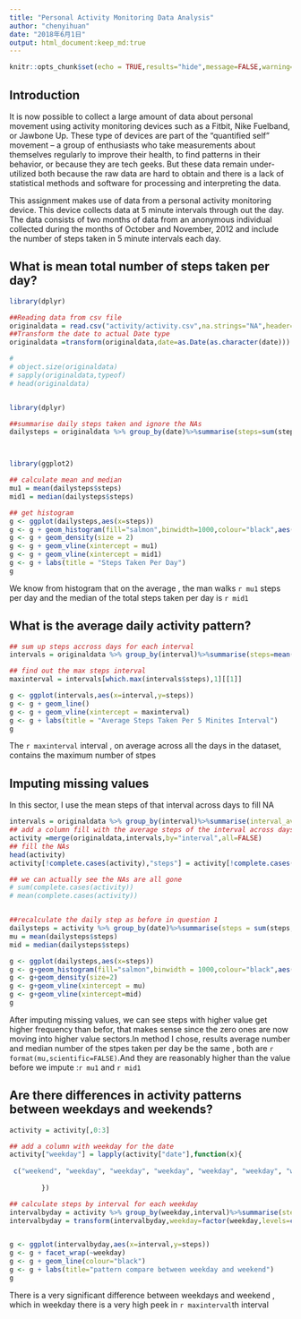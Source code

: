 ```yaml
---
title: "Personal Activity Monitoring Data Analysis"
author: "chenyihuan"
date: "2018年6月1日"
output: html_document:keep_md:true
---
```


```r
knitr::opts_chunk$set(echo = TRUE,results="hide",message=FALSE,warning=FALSE)
```

## Introduction 

It is now possible to collect a large amount of data about personal movement using activity monitoring devices such as a Fitbit, Nike Fuelband, or Jawbone Up. These type of devices are part of the "quantified self" movement -- a group of enthusiasts who take measurements about themselves regularly to improve their health, to find patterns in their behavior, or because they are tech geeks. But these data remain under-utilized both because the raw data are hard to obtain and there is a lack of statistical methods and software for processing and interpreting the data.

This assignment makes use of data from a personal activity monitoring device. This device collects data at 5 minute intervals through out the day. The data consists of two months of data from an anonymous individual collected during the months of October and November, 2012 and include the number of steps taken in 5 minute intervals each day.


## What is mean total number of steps taken per day?

```r

library(dplyr)

##Reading data from csv file
originaldata = read.csv("activity/activity.csv",na.strings="NA",header=TRUE,colClasses = c("integer","character","integer"))
##Transform the date to actual Date type
originaldata =transform(originaldata,date=as.Date(as.character(date)))

# 
# object.size(originaldata)
# sapply(originaldata,typeof)
# head(originaldata)


library(dplyr)

##summarise daily steps taken and ignore the NAs
dailysteps = originaldata %>% group_by(date)%>%summarise(steps=sum(steps,na.rm=TRUE))



library(ggplot2)

## calculate mean and median
mu1 = mean(dailysteps$steps)
mid1 = median(dailysteps$steps)

## get histogram
g <- ggplot(dailysteps,aes(x=steps))
g <- g + geom_histogram(fill="salmon",binwidth=1000,colour="black",aes(y = ..density..))
g <- g + geom_density(size = 2)
g <- g + geom_vline(xintercept = mu1)
g <- g + geom_vline(xintercept = mid1)
g <- g + labs(title = "Steps Taken Per Day")
g

```

We know from histogram that on the average , the man walks `r mu1` steps per day and the median of the total steps taken per day is `r mid1`

## What is the average daily activity pattern?

```r



## sum up steps accross days for each interval  
intervals = originaldata %>% group_by(interval)%>%summarise(steps=mean(steps,na.rm=TRUE))

## find out the max steps interval
maxinterval = intervals[which.max(intervals$steps),1][[1]]

g <- ggplot(intervals,aes(x=interval,y=steps))
g <- g + geom_line()
g <- g + geom_vline(xintercept = maxinterval)
g <- g + labs(title = "Average Steps Taken Per 5 Minites Interval")
g

```

The `r maxinterval` interval , on average across all the days in the dataset, contains the maximum number of stpes

## Imputing missing values

In this sector, I  use the mean steps of that interval across days to fill NA

```r
intervals = originaldata %>% group_by(interval)%>%summarise(interval_average=mean(steps,na.rm=TRUE))
## add a column fill with the average steps of the interval across days 
activity =merge(originaldata,intervals,by="interval",all=FALSE)
## fill the NAs
head(activity)
activity[!complete.cases(activity),"steps"] = activity[!complete.cases(activity),"interval_average"]

## we can actually see the NAs are all gone
# sum(complete.cases(activity))
# mean(complete.cases(activity))


##recalculate the daily step as before in question 1
dailysteps = activity %>% group_by(date)%>%summarise(steps = sum(steps,na.rm=TRUE))
mu = mean(dailysteps$steps)
mid = median(dailysteps$steps)

g <- ggplot(dailysteps,aes(x=steps))
g <- g+geom_histogram(fill="salmon",binwidth = 1000,colour="black",aes(y=..density..))
g <- g+geom_density(size=2)
g <- g+geom_vline(xintercept = mu)
g <- g+geom_vline(xintercept=mid)
g

```

After imputing missing values, we can see steps with higher value get higher frequency than befor, that makes sense since the zero ones are now moving into higher value sectors.In method I chose, results average number and median number of the stpes taken per day be the same , both are `r format(mu,scientific=FALSE)`.And they are reasonably higher than the value before we impute :`r mu1` and  `r mid1`   


## Are there differences in activity patterns between weekdays and weekends?


```r


activity = activity[,0:3]

## add a column with weekday for the date
activity["weekday"] = lapply(activity["date"],function(x){
        
 c("weekend", "weekday", "weekday", "weekday", "weekday", "weekday", "weekend")[as.POSIXlt(x)$wday + 1]
        
        })

## calculate steps by interval for each weekday
intervalbyday = activity %>% group_by(weekday,interval)%>%summarise(steps = mean(steps))
intervalbyday = transform(intervalbyday,weekday=factor(weekday,levels=c("weekday", "weekend")))


g <- ggplot(intervalbyday,aes(x=interval,y=steps))
g <- g + facet_wrap(~weekday)
g <- g + geom_line(colour="black")
g <- g + labs(title="pattern compare between weekday and weekend")
g


```

There is a very significant difference between weekdays and weekend , which in weekday there is a very high peek in `r maxinterval`th interval